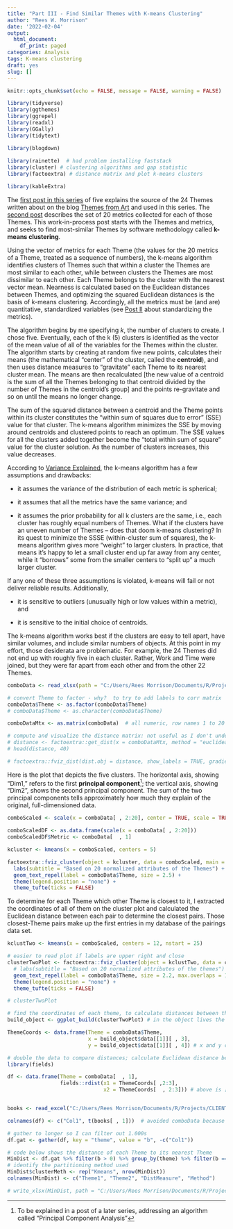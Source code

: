 ```yaml
---
title: "Part III - Find Similar Themes with K-means Clustering"
author: "Rees W. Morrison"
date: '2022-02-04'
output:
  html_document:
    df_print: paged
categories: Analysis
tags: K-means clustering
draft: yes
slug: []
---
```


```r

knitr::opts_chunk$set(echo = FALSE, message = FALSE, warning = FALSE)

library(tidyverse)  
library(ggthemes) 
library(ggrepel) 
library(readxl) 
library(GGally)
library(tidytext) 

library(blogdown)
 
library(rainette)  # had problem installing faststack
library(cluster) # clustering algorithms and gap statistic
library(factoextra) # distance matrix and plot k-means clusters

library(kableExtra)

```

The [first post in this series](first) of five explains the source of the 24 Themes written about on the blog [Themes from Art](https://themesfromart.com/) and used in this series. The [second post](second) describes the set of 20 metrics collected for each of those Themes.  This work-in-process post starts with the Themes and metrics, and seeks to find most-similar Themes by software methodology called **k-means clustering**.

<!--more-->

Using the vector of metrics for each Theme (the values for the 20 metrics of a Theme, treated as a sequence of numbers), the k-means algorithm identifies clusters of Themes such that within a cluster the Themes are most similar to each other, while between clusters the Themes are most dissimilar to each other. Each Theme belongs to the cluster with the nearest vector mean. Nearness is calculated based on the Euclidean distances between Themes, and optimizing the squared Euclidean distances is the basis of k-means clustering.  Accordingly, all the metrics must be (and are) quantitative, standardized variables (see [Post II](postII) about standardizing the metrics). 

The algorithm begins by me specifying *k*, the number of clusters to create. I chose five.  Eventually, each of the k (5) clusters is identified as the vector of the mean value of all of the variables for the Themes within the cluster. The algorithm starts by creating at random five new points, calculates their means (the mathematical "center" of the cluster, called the **centroid**), and then uses distance measures to "gravitate" each Theme to its nearest cluster mean. The means are then recalculated [the new value of a centroid is the sum of all the Themes belonging to that centroid divided by the number of Themes in the centroid's group] and the points re-gravitate and so on until the means no longer change.

The sum of the squared distance between a centroid and the Theme points within its cluster constitutes the "within sum of squares due to error" (SSE) value for that cluster. The k-means algorithm minimizes the SSE by moving around centroids and clustered points to reach an optimum. The SSE values for all the clusters added together become the "total within sum of square" value for the cluster solution.  As the number of clusters increases, this value decreases.

According to [Variance Explained](http://varianceexplained.org/r/kmeans-free-lunch/), the k-means algorithm has a few assumptions and drawbacks:

* it assumes the variance of the distribution of each metric is spherical;

* it assumes that all the metrics have the same variance; and

* it assumes the prior probability for all k clusters are the same, i.e., each cluster has roughly equal numbers of Themes. What if the clusters have an uneven number of Themes -- does that doom k-means clustering? In its quest to minimize the SSSE (within-cluster sum of squares), the k-means algorithm gives more "weight" to larger clusters. In practice, that means it's happy to let a small cluster end up far away from any center, while it "borrows" some from the smaller centers to "split up" a much larger cluster.  

If any one of these three assumptions is violated, k-means will fail or not deliver reliable results.  Additionally, 

* it is sensitive to outliers (unusually high or low values within a metric), and

* it is sensitive to the initial choice of centroids. 

The k-means algorithm works best if the clusters are easy to tell apart, have similar volumes, and include similar numbers of objects.  At this point in my effort, those desiderata are problematic.  For example, the 24 Themes did not end up with roughly five in each cluster.  Rather, Work and Time were joined, but they were far apart from each other and from the other 22 Themes.\

```r

comboData <- read_xlsx(path = "C:/Users/Rees Morrison/Documents/R/Projects/CLIENTS/Themes/Analytics/comboData.xlsx")

# convert Theme to factor - why?  to try to add labels to corr matrix
comboData$Theme <- as.factor(comboData$Theme)
# comboData$Theme <- as.character(comboData$Theme)

comboDataMtx <- as.matrix(comboData)  # all numeric, row names 1 to 20

# compute and visualize the distance matrix: not useful as I don't understand
# distance <- factoextra::get_dist(x = comboDataMtx, method = "euclidean") # label rows and cols?
# head(distance, 40)

# factoextra::fviz_dist(dist.obj = distance, show_labels = TRUE, gradient = list(low = "#00AFBB", mid = "white", high = "#FC4E07"))
```

Here is the plot that depicts the five clusters.  The horizontal axis, showing "Dim1," refers to the first **principal component**^[To be explained in a post of a later series, addressing an algorithm called "Principal Component Analysis"]; the vertical axis, showing "Dim2", shows  the second principal component.  The sum of the two principal components tells approximately how much they explain of the original, full-dimensioned data.\


```r
comboScaled <- scale(x = comboData[ , 2:20], center = TRUE, scale = TRUE)

comboScaledDF <- as.data.frame(scale(x = comboData[ , 2:20]))
comboScaledDF$Metric <- comboData[  , 1]

```

```r

kcluster <- kmeans(x = comboScaled, centers = 5)

factoextra::fviz_cluster(object = kcluster, data = comboScaled, main = "Cluster Plot of 24 Themes in Five Clusters", geom = "point") +
  labs(subtitle = "Based on 20 normalized attributes of the Themes") +
  geom_text_repel(label = comboData$Theme, size = 2.5) +
  theme(legend.position = "none") +
  theme_tufte(ticks = FALSE)

```

To determine for each Theme which other Theme is closest to it, I extracted the coordinates of all of them on the cluster plot and calculated the Euclidean distance between each pair to determine the closest pairs.  Those closest-Theme pairs make up the first entries in my database of the pairings data set.\

```r

kclustTwo <- kmeans(x = comboScaled, centers = 12, nstart = 25) 

# easier to read plot if labels are upper right and close
clusterTwoPlot <- factoextra::fviz_cluster(object = kclustTwo, data = comboScaled, main = "Cluster Plot of 24 Themes in Twelve Clusters", geom = "point") +
  # labs(subtitle = "Based on 20 normalized attributes of the themes") +
  geom_text_repel(label = comboData$Theme, size = 2.2, max.overlaps = 12) +
  theme(legend.position = "none") +
  theme_tufte(ticks = FALSE) 

# clusterTwoPlot

# find the coordinates of each theme, to calculate distances between them 
build_object <- ggplot_build(clusterTwoPlot) # in the object lives the data, extracted into a dataframe below.from https://medium.com/@jireh/a-clever-use-of-ggplot-internals-bbb168133909

ThemeCoords <- data.frame(Theme = comboData$Theme,
                          x = build_object$data[[1]][ , 3],
                          y = build_object$data[[1]][ , 4]) # x and y coordinates!

# double the data to compare distances; calculate Euclidean distance between each point
library(fields)

df <- data.frame(Theme = comboData[  , 1],
                 fields::rdist(x1 = ThemeCoords[ ,2:3],
                               x2 = ThemeCoords[  , 2:3])) # above is [1, 2]


books <- read_excel("C:/Users/Rees Morrison/Documents/R/Projects/CLIENTS/Themes/Metrics of Themes.xlsx", sheet = "BookTitles", range = "A1:B25")

colnames(df) <- c("Col1", t(books[ , 1]))  # avoided comboData because themes are factors

# gather to longer so I can filter out 1.000s
df.gat <- gather(df, key = "theme", value = "b", -c("Col1"))

# code below shows the distance of each Theme to its nearest Theme 
MinDist <- df.gat %>% filter(b > 0) %>% group_by(theme) %>% filter(b == min(b)) %>% arrange(b)
# identify the partitioning method used
MinDist$clusterMeth <- rep("Kmeans", nrow(MinDist))
colnames(MinDist) <- c("Theme1", "Theme2", "DistMeasure", "Method")

# write_xlsx(MinDist, path = "C:/Users/Rees Morrison/Documents/R/Projects/CLIENTS/Themes/Analytics/kmeansPtDistances.xlsx")

```
